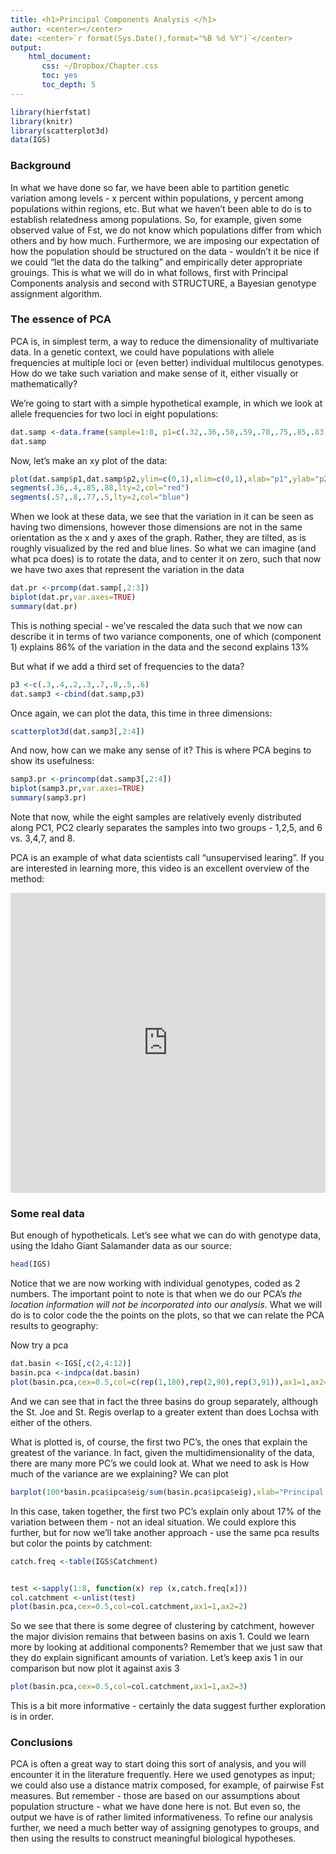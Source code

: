 ```yaml
---
title: <h1>Principal Components Analysis </h1>
author: <center></center>
date: <center>`r format(Sys.Date(),format="%B %d %Y")`</center>
output: 
    html_document:
       css: ~/Dropbox/Chapter.css
       toc: yes
       toc_depth: 5
---
```




```r
library(hierfstat)
library(knitr)
library(scatterplot3d)
data(IGS)
```

### Background

In what we have done so far, we have been able to partition genetic variation among levels - x percent within populations, y percent among populations within regions, etc.  But what we haven't been able to do is to establish relatedness among populations.  So, for example, given some observed value of Fst, we do not know which populations differ from which others and by how much.  Furthermore, we are imposing our expectation of how the population should be structured on the data - wouldn't it be nice if we could "let the data do the talking" and empirically deter appropriate grouings.  This is what we will do in what follows, first with Principal Components analysis and second with STRUCTURE, a Bayesian genotype assignment algorithm.

### The essence of PCA

PCA is, in simplest term, a way to reduce the dimensionality of multivariate data.  In a genetic context, we could have populations with allele frequencies at multiple loci or (even better) individual multilocus genotypes.  How do we take such variation and make sense of it, either visually or mathematically?


We're going to start with a simple hypothetical example, in which we look at allele frequencies for two loci in eight populations:

```r
dat.samp <-data.frame(sample=1:8, p1=c(.32,.36,.58,.59,.78,.75,.85,.83),p2=c(.4,.55,.42,.78,.60,.90,.80,.95))
dat.samp
```

Now, let's make an xy plot of the data:

```r
plot(dat.samp$p1,dat.samp$p2,ylim=c(0,1),xlim=c(0,1),xlab="p1",ylab="p2")
segments(.36,.4,.85,.88,lty=2,col="red")
segments(.57,.8,.77,.5,lty=2,col="blue")
```

When we look at these data, we see that the variation in it can be seen as having two dimensions, however those dimensions are not in the same orientation as the x and y axes of the graph.  Rather, they are tilted, as is roughly visualized by the red and blue lines.  So what we can imagine (and what pca does) is to rotate the data, and to center it on zero, such that now we have two axes that represent the variation in the data

```r
dat.pr <-prcomp(dat.samp[,2:3])
biplot(dat.pr,var.axes=TRUE)
summary(dat.pr)
```

This is nothing special - we've rescaled the data such that we now can describe it in terms of two variance components, one of which (component 1) explains 86% of the variation in the data and the second explains 13%

But what if we add a third set of frequencies to the data?

```r
p3 <-c(.3,.4,.2,.3,.7,.8,.5,.6)
dat.samp3 <-cbind(dat.samp,p3)


```
Once again, we can plot the data, this time in three dimensions:

```r
scatterplot3d(dat.samp3[,2:4])
```

And now, how can we make any sense of it?  This is where PCA begins to show its usefulness:

```r
samp3.pr <-princomp(dat.samp3[,2:4])
biplot(samp3.pr,var.axes=TRUE)
summary(samp3.pr)
```

Note that now, while the eight samples are relatively evenly distributed along PC1, PC2 clearly separates the samples into two groups - 1,2,5, and 6 vs. 3,4,7, and 8.

PCA is an example of what data scientists call "unsupervised learing". If you are interested in learning more, this video is an excellent overview of the method:

<iframe width="100%" height="480" src="https://www.youtube.com/embed/ipyxSYXgzjQ" frameborder="0" allowfullscreen></iframe>

### Some real data

But enough of hypotheticals.  Let's see what we can do with genotype data, using the Idaho Giant Salamander data as our source:

```r
head(IGS)
```

Notice that we are now working with individual genotypes, coded as 2 numbers.  The important point to note is that when we do our PCA's *the location information will not be incorporated into our analysis*.  What we will do is to color code the  the points on the plots, so that we can relate the PCA results to geography:


Now try a pca

```r
dat.basin <-IGS[,c(2,4:12)]
basin.pca <-indpca(dat.basin)
plot(basin.pca,cex=0.5,col=c(rep(1,180),rep(2,90),rep(3,91)),ax1=1,ax2=2)
```

And we can see that in fact the three basins do group separately, although the St. Joe and St. Regis overlap to a greater extent than does Lochsa with either of the others.

What is plotted is, of course, the first two PC's, the ones that explain the greatest of the variance.  In fact, given the multidimensionality of the data, there are many more PC's we could look at.  What we need to ask is How much of the variance are we explaining?  We can plot 

```r
barplot(100*basin.pca$ipca$eig/sum(basin.pca$ipca$eig),xlab="Principal Component",ylab="Percent Variance Explained")
```

In this case, taken together, the first two PC's explain only about 17% of the variation between them - not an ideal situation.  We could explore this further, but for now we'll take another approach - use the same pca results but color the points by catchment:

```r
catch.freq <-table(IGS$Catchment)


test <-sapply(1:8, function(x) rep (x,catch.freq[x]))
col.catchment <-unlist(test)
plot(basin.pca,cex=0.5,col=col.catchment,ax1=1,ax2=2)
```

So we see that there is some degree of clustering by catchment, however the major division remains that between basins on axis 1.  Could we learn more by looking at additional components?  Remember that we just saw that they do explain significant amounts of variation.  Let's keep axis 1 in our comparison but now plot it against axis 3

```r
plot(basin.pca,cex=0.5,col=col.catchment,ax1=1,ax2=3)
```

This is a bit more informative - certainly the data suggest further exploration is in order.

### Conclusions

PCA is often a great way to start doing this sort of analysis, and you will encounter it in the literature frequently.  Here we used genotypes as input; we could also use a distance matrix composed, for example, of pairwise Fst measures.  But remember - those are based on our assumptions about population structure - what we have done here is not.  But even so, the output we have is of rather limited informativeness.  To refine our analysis further, we need a much better way of assigning genotypes to groups, and then using the results to construct meaningful biological hypotheses.
